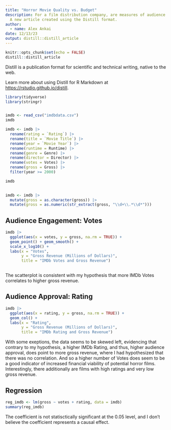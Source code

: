 ```yaml
---
title: "Horror Movie Quality vs. Budget"
description: For a film distribution company, are measures of audience engagement and approval on IMDb good indicators of how much revenue a potential film will earn? In this study, Over the summer, I interned for a film distribution company whose purpose is to aquire films to be distributed on streaming platforms like Pluto TV, Amazon Video, and Peacock. The biggest concern was whether an aquired film will be lucrative. It has to be good enough to interest viewers; the more viewers the more revenue brought in to the company. Therefore, in this study, I aim to use the movie database platform IMDb to find out if it can be used to accurately analyze a film's earning potential before deciding to buy the rights. IMDb has two statistics that I'm interested in for measuring audience engagement and approval: Votes and Rating. Votes indicates how many people "like" a film, while Rating is more two sided by indicating both whether viewers tend to like or dislike a film. Votes are better at gaging audience engagement than approval: higher-grossing films tend to get more Votes because films with the most viewers are engaged with the most on IMDb. On the other hand, Ratings do not reflect how many viewers interact with a film on the platform. My hypothesis is that more votes correlates with more gross revenue earned, which would make IMDb Votes a good measure of a film's money-making potential. On the contrary, I predict that IMDb Rating has no correlation with gross revenue, because even films that are considered "bad," as in, low quality, cheesy, etc. can earn a lot of money and viewers (for example, Snakes on a Plane and Sharknado). My explanatory variables are IMDb Votes and Rating. My outcome variable is Gross Revenue, which measures the gross revenue of a film upon release.
  A new article created using the Distill format.
author:
  - name: Alex Ankai 
date: 12/13/23
output: distill::distill_article
---
```


```r
knitr::opts_chunk$set(echo = FALSE)
distill::distill_article
```

Distill is a publication format for scientific and technical writing, native to the web. 

Learn more about using Distill for R Markdown at <https://rstudio.github.io/distill>.


```r
library(tidyverse)
library(stringr)


imdb <- read_csv("imdbdata.csv")
imdb

imdb <- imdb |>
  rename(rating = `Rating`) |>
  rename(title = `Movie Title`) |>
  rename(year = `Movie Year`) |>
  rename(runtime = Runtime) |>
  rename(genre = Genre) |>
  rename(director = Director) |>
  rename(votes = Votes) |>
  rename(gross = Gross) |>
  filter(year >= 2000)

imdb
  

imdb <- imdb |>
  mutate(gross = as.character(gross)) |>
  mutate(gross = as.numeric(str_extract(gross, "\\d+\\.*\\d*")))

```


## Audience Engagement: Votes

```r

imdb |>
  ggplot(aes(x = votes, y = gross, na.rm = TRUE)) +
  geom_point() + geom_smooth() +
  scale_x_log10() +
  labs(x = "Votes",
       y = "Gross Revenue (Millions of Dollars)",
       title = "IMDb Votes and Gross Revenue")
  

```

The scatterplot is consistent with my hypothesis that more IMDb Votes correlates to higher gross revenue. 



## Audience Approval: Rating

```r

imdb |>
  ggplot(aes(x = rating, y = gross, na.rm = TRUE)) +
  geom_col() + 
  labs(x = "Rating",
       y = "Gross Revenue (Millions of Dollars)",
       title = "IMDb Rating and Gross Revenue")

```

With some exeptions, the data seems to be skewed left, evidencing that contrary to my hypothesis, a higher IMDb Rating, and thus, higher audience approval, does point to more gross revenue, where I had hypothesized that there was no correlation. And so a higher number of Votes does seem to be a good indicator of increased financial viability of potential horror films. Interestingly, there additionally are films with high ratings and very low gross revenue.


## Regression

```r

reg_imdb <- lm(gross ~ votes + rating, data = imdb)
summary(reg_imdb)

```

The coefficient is not statisctically significant at the 0.05 level, and I don't believe the coefficient represents a causal effect.